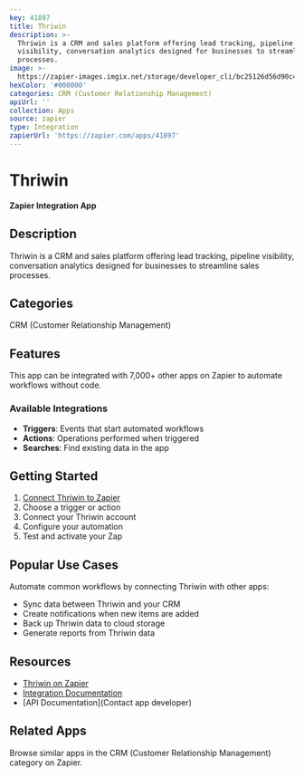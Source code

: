 ```yaml
---
key: 41897
title: Thriwin
description: >-
  Thriwin is a CRM and sales platform offering lead tracking, pipeline
  visibility, conversation analytics designed for businesses to streamline sales
  processes.
image: >-
  https://zapier-images.imgix.net/storage/developer_cli/bc25126d56d90c4f70fa745bffd9f47c.png?auto=format%2Ccompress&ixlib=python-3.0.0&q=50
hexColor: '#000000'
categories: CRM (Customer Relationship Management)
apiUrl: ''
collection: Apps
source: zapier
type: Integration
zapierUrl: 'https://zapier.com/apps/41897'
---
```

# Thriwin

**Zapier Integration App**

## Description

Thriwin is a CRM and sales platform offering lead tracking, pipeline visibility, conversation analytics designed for businesses to streamline sales processes.

## Categories

CRM (Customer Relationship Management)

## Features

This app can be integrated with 7,000+ other apps on Zapier to automate workflows without code.

### Available Integrations

- **Triggers**: Events that start automated workflows
- **Actions**: Operations performed when triggered
- **Searches**: Find existing data in the app

## Getting Started

1. [Connect Thriwin to Zapier](https://zapier.com/apps/41897)
2. Choose a trigger or action
3. Connect your Thriwin account
4. Configure your automation
5. Test and activate your Zap

## Popular Use Cases

Automate common workflows by connecting Thriwin with other apps:

- Sync data between Thriwin and your CRM
- Create notifications when new items are added
- Back up Thriwin data to cloud storage
- Generate reports from Thriwin data

## Resources

- [Thriwin on Zapier](https://zapier.com/apps/41897)
- [Integration Documentation](https://zapier.com/apps/41897/integrations)
- [API Documentation](Contact app developer)

## Related Apps

Browse similar apps in the CRM (Customer Relationship Management) category on Zapier.
